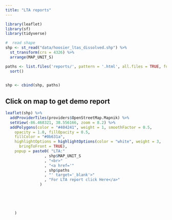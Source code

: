 ```yaml
---
title: "LTA reports"
---
```


```r
library(leaflet)
library(sf)
library(tidyverse)

#  read shape
shp <- st_read("data/hoosier_ltas_dissolved.shp") %>% 
  st_transform(crs = 4326) %>%
  arrange(MAP_UNIT_S)

paths <- list.files('reports/', pattern = '.html', all.files = TRUE, full.names = TRUE) %>%
  sort()
  

shp <- cbind(shp, paths)

```

## Click on map to get demo report

```r


leaflet(shp) %>%
  addProviderTiles(providers$OpenStreetMap.Mapnik) %>%
  setView(-86.468321, 38.556166, zoom = 8.2) %>%
  addPolygons(color = "#404241", weight = 1, smoothFactor = 0.5,
    opacity = 1.0, fillOpacity = 0.5,
    fillColor = "#0b631a",
    highlightOptions = highlightOptions(color = "white", weight = 3,
      bringToFront = TRUE),
    popup = paste0( "LTA:"
                 , shp$MAP_UNIT_S
                 , "<br>"
                 , "<a href='"
                 , shp$paths
                 , "' target='_blank'>"
                 , "For LTA report click Here</a>"
               )
    
    
    
    
    
    )


```



